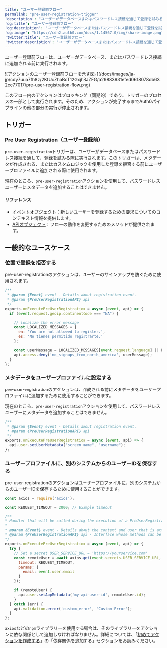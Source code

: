 ---
title: "ユーザー登録前フロー"
permalink: "pre-user-registration-trigger"
'description': "ユーザーがデータベースまたはパスワードレス接続を通じて登録を試みる際に作動するユーザー登録前フローについて説明します。メタデータが作成される、または登録を拒否する前にユーザープロファイルに追加するために使用されます。"
'og:title': "ユーザー登録前フロー"
'og:description': "ユーザーがデータベースまたはパスワードレス接続を通じて登録を試みる際に作動するユーザー登録前フローについて説明します。メタデータが作成される、または登録を拒否する前にユーザープロファイルに追加するために使用されます。"
'og:image': "https://cdn2.auth0.com/docs/1.14567.0/img/share-image.png"
'twitter:title': "ユーザー登録前フロー"
'twitter:description': "ユーザーがデータベースまたはパスワードレス接続を通じて登録を試みる際に作動するユーザー登録前フローについて説明します。メタデータが作成される、または登録を拒否する前にユーザープロファイルに追加するために使用されます。"
---

ユーザー登録前フローは、ユーザーがデータベース、またはパスワードレス接続に追加される前に実行されます。

<Frame>![アクションのユーザー登録前フローを示す図。](/docs/images/ja-jp/cdy7uua7fh8z/2KtUcZhaBcT12GxjhBJZFG/a29883931efed0618078db632cc77017/pre-user-registration-flow.png)</Frame>

このフロー内のアクションはブロッキング（同期的）であり、トリガーのプロセスの一部として実行されます。そのため、アクションが完了するまでAuth0パイプラインの他の部分の実行が停止されます。

## トリガー

### Pre User Registration（ユーザー登録前）

`pre-user-registration`トリガーは、ユーザーがデータベースまたはパスワードレス接続を通して、登録を試みる際に実行されます。このトリガーは、メタデータが作成される、またはカスタムロジックを使用した登録を拒否する前にユーザープロファイルに追加される際に使用されます。

<Warning>

現在のところ、`pre-user-registration`アクションを使用して、パスワードレスユーザーにメタデータを追加することはできません。

</Warning>

#### リファレンス

* [イベントオブジェクト](/docs/ja-jp/customize/actions/explore-triggers/signup-and-login-triggers/pre-user-registration-trigger/pre-user-registration-event-object)：新しいユーザーを登録するための要求についてのコンテキスト情報を提供します。
* [APIオブジェクト](/docs/ja-jp/customize/actions/explore-triggers/signup-and-login-triggers/pre-user-registration-trigger/pre-user-registration-api-object)：フローの動作を変更するためのメソッドが提供されます。

## 一般的なユースケース

### 位置で登録を拒否する

pre-user-registrationのアクションは、ユーザーのサインアップを防ぐために使用されます。

```javascript lines
/**
 * @param {Event} event - Details about registration event.
 * @param {PreUserRegistrationAPI} api
 */
exports.onExecutePreUserRegistration = async (event, api) => {
  if (event.request.geoip.continentCode === "NA") {

    // localize the error message 
    const LOCALIZED_MESSAGES = {
      en: 'You are not allowed to register.',
      es: 'No tienes permitido registrarte.'
    };

    const userMessage = LOCALIZED_MESSAGES[event.request.language] || LOCALIZED_MESSAGES['en'];
    api.access.deny('no_signups_from_north_america', userMessage);
  }
};
```

### メタデータをユーザープロファイルに設定する

pre-user-registrationのアクションは、作成される前にメタデータをユーザープロファイルに追加するために使用することができます。

<Warning>

現在のところ、`pre-user-registration`アクションを使用して、パスワードレスユーザーにメタデータを追加することはできません。

</Warning>

```javascript lines
/**
 * @param {Event} event - Details about registration event.
 * @param {PreUserRegistrationAPI} api
 */
exports.onExecutePreUserRegistration = async (event, api) => {
  api.user.setUserMetadata("screen_name", "username");  
};
```

### ユーザープロファイルに、別のシステムからのユーザーIDを保存する

pre-user-registrationのアクションはユーザープロファイルに、別のシステムからのユーザーIDを保存するために使用することができます。

```javascript lines
const axios = require('axios');

const REQUEST_TIMEOUT = 2000; // Example timeout

/**
* Handler that will be called during the execution of a PreUserRegistration flow.
*
* @param {Event} event - Details about the context and user that is attempting to register.
* @param {PreUserRegistrationAPI} api - Interface whose methods can be used to change the behavior of the signup.
*/
exports.onExecutePreUserRegistration = async (event, api) => {
  try {
    // Set a secret USER_SERVICE_URL = 'https://yourservice.com'
    const remoteUser = await axios.get(event.secrets.USER_SERVICE_URL, {
      timeout: REQUEST_TIMEOUT,
      params: {
        email: event.user.email 
      }
    });

    if (remoteUser) {
      api.user.setAppMetadata('my-api-user-id', remoteUser.id); 
    }
  } catch (err) {
    api.validation.error('custom_error', 'Custom Error');
  }
};
```

<Callout icon="file-lines" color="#0EA5E9" iconType="regular">

`axios`などの`npm`ライブラリーを使用する場合は、そのライブラリーをアクションに依存関係として追加しなければなりません。詳細については、「[初めてアクションを作成する](/docs/ja-jp/customize/actions/write-your-first-action)」の「依存関係を追加する」セクションをお読みください。

</Callout>

